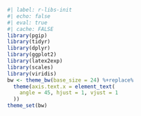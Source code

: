 <!-- markdownlint-disable MD041 -->

```r
#| label: r-libs-init
#| echo: false
#| eval: true
#| cache: FALSE
library(pgip)
library(tidyr)
library(dplyr)
library(ggplot2)
library(latex2exp)
library(scales)
library(viridis)
bw <- theme_bw(base_size = 24) %+replace%
  theme(axis.text.x = element_text(
    angle = 45, hjust = 1, vjust = 1
  ))
theme_set(bw)
```

<!-- markdownlint-enable MD041 -->
